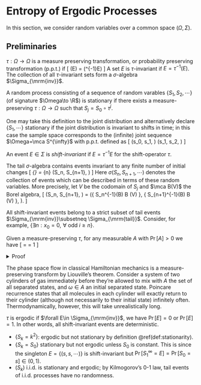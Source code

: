 # Entropy of Ergodic Processes 


In this section, we consider random variables 
over a common space $(\Omega, \Sigma)$. 

## Preliminaries {-}

:::{.definition name="measure-preserving transformation"}
$\tau:\Omega\to \Omega$ is a measure preserving transformation, 
or probability preserving transformation (p.p.t.) if 
\[ 
    \Pr(\forall E\in \Sigma) = \Pr(\tau^{-1}E)
\] 
A set $E$ is $\tau$-invariant if $E=\tau^{-1}(E)$. 
The collection of all $\tau$-invariant sets form a $\sigma$-algebra 
$\Sigma_{\mrm{inv}}$. 
:::

:::{.definition #stationarity name="stationary process"}
A random process consisting of a sequence of 
random varables $\{S_1, S_2, \cdots\}$ (of signature $\Omega\to \R$) 
is stationary if there exists a measure-preserving 
$\tau:\Omega\to \Omega$ such that $S_j = S_0\circ \tau^j$. 

One may take this definition to the joint distribution 
and alternatively declare $\{S_1, \cdots\}$ stationary 
if the joint distribution is invariant to shifts in time; 
in this case the sample space corresponds to 
the (infinite) joint sequence $\Omega=\mca S^{\infty}$ 
with p.p.t. defined as 
\[ 
    (s_0, s_1, \cdots) \xrightarrow \tau (s_1, s_2, \cdots)
\] 
:::

An event $E\in \Sigma$ is _shift-invariant_ if $E=\tau^{-1} E$ 
for the shift-operator $\tau$. 

:::{.definition name="tail algebra"}
The tail $\sigma$-algebra contains events invariant to any 
finite number of initial changes
\[ 
    \Sigma_{\mrm{tail}} = \bigcap_{n\geq 1} \sigma(S_n, S_{n+1}, \cdots)
\] 
Here $\sigma(S_n, S_{n+1}, \cdots)$ denotes the collection 
of events which can be described in terms of these random variables. 
More precisely, let $V$ be the codomain of $S_j$ and $\mca B(V)$ 
the Borel algebra, 
\[
    \sigma(S_n, S_{n+1}, \dots) = 
    \sigma\left(\left\{ S_n^{-1}(B) \mid B \in \mathcal{B}(V) \right\}, 
    \left\{ S_{n+1}^{-1}(B) \mid B \in \mathcal{B}(V) \right\}, \ldots \right). 
\]
:::

:::{.proposition name="shift-invariant events and tail algebra"}
All shift-invariant events belong to a strict subset of tail events 
$\Sigma_{\mrm{inv}}\subsetneq \Sigma_{\mrm{tail}}$. 
Consider, for example, 
$\{\exists n:x_0=0, \,\,\forall \text{ odd }i\geq n\}$. 
:::

:::{.proposition name="Poincare recurrence"}
Given a measure-preserving $\tau$, for any measurable $A$ 
with $\Pr[A]>0$ we have 
\[ 
    \Pr\left[
        \bigcup_{k\geq 1} \tau^{-k} A \,\bigg|\, A 
    \right] = \Pr[\tau^k(\omega\in A)\in A\text{ occurs infinite often } | A] = 1
\] 
:::
<details>
<summary>Proof</summary>
Let $B = \bigcup \tau^{-k}A$, by Bayes it suffices to show that 
$\Pr[A\cap B]=\Pr[A]\Pr[B|A]=\Pr[A]$, 
which is equivalent to 
$\Pr[A\cup B]=\Pr[B]+\Pr[A\cap \neg B]=\Pr[B]+\Pr[\neg B|A]_{=0}\Pr[A] = \Pr[B]$. 
Recall that $\tau^{-1}$ is the forward-evolution map. Notice 
\[ 
    B = \tau^{-1}A \cup \tau^{-1}B = \tau^{-1}(A\cup B)\implies 
    \Pr[B] = \Pr[\tau^{-1}(A\cup B)] = \Pr[A\cup B]
\] 
</details>

:::{.example name="physical recurrence"}
The phase space flow in classical Hamiltonian mechanics 
is a measure-preserving transform by Liouville's theorem. 
Consider a system of two cylinders of gas immediately before they're 
allowed to mix with $A$ the set of 
all separated states, and $\omega\in A$ an initial separated state. 
Poincare recurrence states that all molecules in each cylinder 
will exactly return to their cylinder (although not necessarily to 
their initial state) infinitely often. Thermodynamically, however, 
this will take unrealistically long. 
:::

:::{.definition name="ergodicity"}
$\tau$ is ergodic if $\forall E\in \Sigma_{\mrm{inv}}$, we have 
$\Pr[E]=0$ or $\Pr[E]=1$. In other words, all shift-invariant 
events are deterministic. 
:::

- $\{S_k = k^2\}$: ergodic but not stationary by 
    definition \@ref(def:stationarity). 
- $\{S_k=S_0\}$ stationary but not ergodic unless $S_0$ is constant. 
    This is since the singleton $E=\{(s, s, \cdots)\}$ is 
    shift-invariant but $\Pr[S_1^\infty = E]=\Pr[S_0=s]\in (0, 1)$. 
- $(S_k)$ i.i.d. is stationary and ergodic; by Kilmogorov's 0-1 law, 
    tail events of i.i.d. processes have no randomness. 
